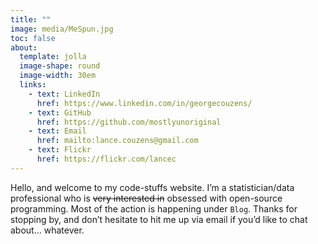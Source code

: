 ```yaml
---
title: ""
image: media/MeSpun.jpg
toc: false
about:
  template: jolla
  image-shape: round
  image-width: 30em
  links: 
    - text: LinkedIn
      href: https://www.linkedin.com/in/georgecouzens/
    - text: GitHub
      href: https://github.com/mostlyunoriginal
    - text: Email
      href: mailto:lance.couzens@gmail.com
    - text: Flickr
      href: https://flickr.com/lancec
---
```


Hello, and welcome to my code-stuffs website. I'm a statistician/data professional who is ~~very interested in~~ obsessed with open-source programming. Most of the action is happening under `Blog`. Thanks for stopping by, and don't hesitate to hit me up via email if you'd like to chat about... whatever.